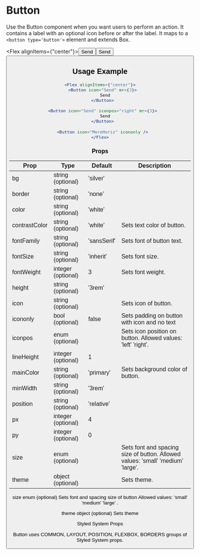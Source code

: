 # Button

Use the Button component when you want users to perform an action. It contains a label with an optional icon before or after the label. It maps to a `<button type='button'>` element and extends Box.


<Flex alignItems={"center"}><Button icon="Send" mr={3}>Send</Button><Button icon="Send" iconpos="right" mr={3}>Send</Button><Button icon="MoreHoriz" icononly /></Flex>

## Usage Example

```jsx
<Flex alignItems={"center"}>
  <Button icon="Send" mr={3}>
    Send
  </Button>

  <Button icon="Send" iconpos="right" mr={3}>
    Send
  </Button>

  <Button icon="MoreHoriz" icononly />
</Flex>
```

### Props


<Table>
  <thead>
  <tr>
    <th>Prop</th>
    <th>Type</th>
    <th>Default</th>
    <th>Description</th>
  </tr>
  </thead>
  <tbody>
  <tr><td>bg</td><td>string (optional)</td><td>'silver'</td><td></td></tr>
  <tr><td>border</td><td>string (optional)</td><td>'none'</td><td></td></tr>
  <tr><td>color</td><td>string (optional)</td><td>'white'</td><td></td></tr>
  <tr><td>contrastColor</td><td>string (optional)</td><td>'white'</td><td>Sets text color of button.</td></tr>
  <tr><td>fontFamily</td><td>string (optional)</td><td>'sansSerif'</td><td>Sets font of button text.</td></tr>
  <tr><td>fontSize</td><td>string (optional)</td><td>'inherit'</td><td>Sets font size.</td></tr>
  <tr><td>fontWeight</td><td>integer (optional)</td><td>3</td><td>Sets font weight.</td></tr>
  <tr><td>height</td><td>string (optional)</td><td>'3rem'</td><td></td></tr>
  <tr><td>icon</td><td>string (optional)</td><td></td><td>Sets icon of button.</td></tr>
  <tr><td>icononly</td><td>bool (optional)</td><td>false</td><td>Sets padding on button with icon and no text</td></tr>
  <tr><td>iconpos</td><td>enum (optional)</td><td></td><td>Sets icon position on button. Allowed values: 'left' 'right'.</td></tr>
  <tr><td>lineHeight</td><td>integer (optional)</td><td>1</td><td></td></tr>
  <tr><td>mainColor</td><td>string (optional)</td><td>'primary'</td><td>Sets background color of button.</td></tr>
  <tr><td>minWidth</td><td>string (optional)</td><td>'3rem'</td><td></td></tr>
  <tr><td>position</td><td>string (optional)</td><td>'relative'</td><td></td></tr>
  <tr><td>px</td><td>integer (optional)</td><td>4</td><td></td></tr>
  <tr><td>py</td><td>integer (optional)</td><td>0</td><td></td></tr>
  <tr><td>size</td><td>enum (optional)</td><td></td><td>Sets font and spacing size of button. Allowed values: 'small' 'medium' 'large'.</td></tr>
  <tr><td>theme</td><td>object (optional)</td><td></td><td>Sets theme.</td></tr>
    </tbody>
    </Table>



size
enum
(optional)
Sets font and spacing size of button
Allowed values: 'small' 'medium' 'large' .

theme
object
(optional)
Sets theme

Styled System Props

Button uses COMMON, LAYOUT, POSITION, FLEXBOX, BORDERS groups of Styled System props.





